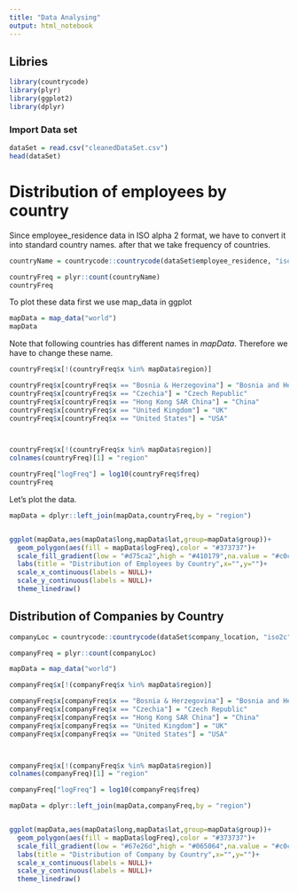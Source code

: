 ```yaml
---
title: "Data Analysing"
output: html_notebook
---
```


## Libries
```r
library(countrycode)
library(plyr)
library(ggplot2)
library(dplyr)

```

### Import Data set
```r
dataSet = read.csv("cleanedDataSet.csv")
head(dataSet)
```


# Distribution of employees by country

Since employee_residence data in ISO alpha 2 format, we have to convert it into standard country names.
after that we take frequency of countries.
```r
countryName = countrycode::countrycode(dataSet$employee_residence, "iso2c", "country.name")

countryFreq = plyr::count(countryName)
countryFreq
```

To plot these data first we use map_data in ggplot
```r
mapData = map_data("world")
mapData
```
Note that following countries has different names in *mapData*. Therefore we have to change these name.

```r
countryFreq$x[!(countryFreq$x %in% mapData$region)]
```
```r
countryFreq$x[countryFreq$x == "Bosnia & Herzegovina"] = "Bosnia and Herzegovina"
countryFreq$x[countryFreq$x == "Czechia"] = "Czech Republic"
countryFreq$x[countryFreq$x == "Hong Kong SAR China"] = "China"
countryFreq$x[countryFreq$x == "United Kingdom"] = "UK"
countryFreq$x[countryFreq$x == "United States"] = "USA"



countryFreq$x[!(countryFreq$x %in% mapData$region)]
colnames(countryFreq)[1] = "region"

countryFreq["logFreq"] = log10(countryFreq$freq)
countryFreq
```
Let's plot the data.

```r

mapData = dplyr::left_join(mapData,countryFreq,by = "region")


ggplot(mapData,aes(mapData$long,mapData$lat,group=mapData$group))+
  geom_polygon(aes(fill = mapData$logFreq),color = "#373737")+
  scale_fill_gradient(low = "#d75ca2",high = "#410179",na.value = "#c0c0c2",breaks =c(0,1,2,3),labels = c("0","10","100","1000"),name = "")+
  labs(title = "Distribution of Employees by Country",x="",y="")+
  scale_x_continuous(labels = NULL)+
  scale_y_continuous(labels = NULL)+
  theme_linedraw()

```

## Distribution of Companies by Country


```r
companyLoc = countrycode::countrycode(dataSet$company_location, "iso2c", "country.name")

companyFreq = plyr::count(companyLoc)

mapData = map_data("world")

companyFreq$x[!(companyFreq$x %in% mapData$region)]

companyFreq$x[companyFreq$x == "Bosnia & Herzegovina"] = "Bosnia and Herzegovina"
companyFreq$x[companyFreq$x == "Czechia"] = "Czech Republic"
companyFreq$x[companyFreq$x == "Hong Kong SAR China"] = "China"
companyFreq$x[companyFreq$x == "United Kingdom"] = "UK"
companyFreq$x[companyFreq$x == "United States"] = "USA"



companyFreq$x[!(companyFreq$x %in% mapData$region)]
colnames(companyFreq)[1] = "region"

companyFreq["logFreq"] = log10(companyFreq$freq)

mapData = dplyr::left_join(mapData,companyFreq,by = "region")


ggplot(mapData,aes(mapData$long,mapData$lat,group=mapData$group))+
  geom_polygon(aes(fill = mapData$logFreq),color = "#373737")+
  scale_fill_gradient(low = "#67e26d",high = "#065064",na.value = "#c0c0c2",breaks =c(0,1,2,3),labels = c("0","10","100","1000"),name = "")+
  labs(title = "Distribution of Company by Country",x="",y="")+
  scale_x_continuous(labels = NULL)+
  scale_y_continuous(labels = NULL)+
  theme_linedraw()

```

